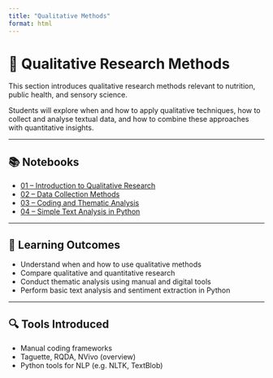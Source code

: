 ```yaml
---
title: "Qualitative Methods"
format: html
---
```


# 🧾 Qualitative Research Methods

This section introduces qualitative research methods relevant to nutrition, public health, and sensory science.

Students will explore when and how to apply qualitative techniques, how to collect and analyse textual data, and how to combine these approaches with quantitative insights.

---

## 📚 Notebooks

- [01 – Introduction to Qualitative Research](01_intro_qualitative.ipynb)
- [02 – Data Collection Methods](02_data_collection.ipynb)
- [03 – Coding and Thematic Analysis](03_thematic_analysis.ipynb)
- [04 – Simple Text Analysis in Python](04_text_analysis_python.ipynb)

---

## 🎯 Learning Outcomes

- Understand when and how to use qualitative methods
- Compare qualitative and quantitative research
- Conduct thematic analysis using manual and digital tools
- Perform basic text analysis and sentiment extraction in Python

---

## 🔍 Tools Introduced

- Manual coding frameworks
- Taguette, RQDA, NVivo (overview)
- Python tools for NLP (e.g. NLTK, TextBlob)

